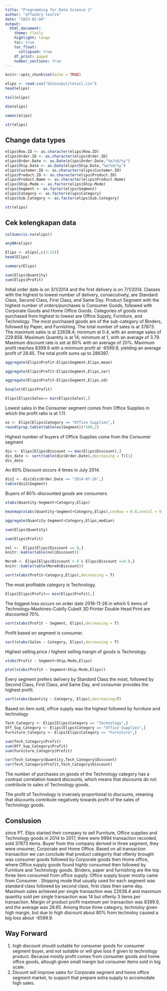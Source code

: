 ---
title: "Programming for Data Science 1"
author: "affandry taufik"
date: "2023-02-04"
output:
  html_document:
    theme: flatly
    highlight: tango
    toc: true
    toc_float:
      collapsed: true
    df_print: paged
    number_sections: true
---

```{r setup, include=FALSE}
knitr::opts_chunk$set(echo = TRUE)
```

```{r}
elips <- read.csv("datainput/retail.csv")
head(elips)
```

```{r}
tail(elips)
```

```{r}
dim(elips)
```
```{r}
names(elips)
```

```{r}
str(elips)
```

## Change data types

```{r}
elips$Row.ID <- as.character(elips$Row.ID)
elips$Order.ID <- as.character(elips$Order.ID)
elips$Order.Date <- as.Date(elips$Order.Date,"%m/%d/%y")
elips$Ship.Date <- as.Date(elips$Ship.Date,"%m/%d/%y")
elips$Customer.ID <- as.character(elips$Customer.ID)
elips$Product.ID <- as.character(elips$Product.ID)
elips$Product.Name <- as.character(elips$Product.Name)
elips$Ship.Mode <- as.factor(elips$Ship.Mode)
elips$Segment <- as.factor(elips$Segment)
elips$Category <- as.factor(elips$Category)
elips$Sub.Category <- as.factor(elips$Sub.Category)

str(elips)
```

## Cek kelengkapan data

```{r}
colSums(is.na(elips))
```

```{r}
anyNA(elips)
```
```{r}
Elips <- elips[,c(3:15)]
head(Elips)
```

```{r}
summary(Elips)
```
```{r}
sum(Elips$Quantity)
sum(Elips$Profit)
```

Initial order date is on 3/1/2014 and the first delivery is on 7/1/2014. Classes with the highest to lowest number of delivery, consecutively, are Standard Class, Second Class, First Class, and Same Day. Product Segment with the highest number of orders/purchases is Consumer Goods, followed with Corporate Goods and Home Office Goods. Categories of goods most purchased from highest to lowest are Office Supply, Furniture, and Technology. The most purchased goods are of the sub-category of Binders, followed by Paper, and Furnishing. The total number of sales is at 37873. The maximum sales is at 22638.4; minimum at 0.4, with an average sales of 229.858. Maximum Quantity is at 14; minimum at 1, with an average of 3.79. Maximum discount rate is set at 80% with an average of 20%. Maximum profit reaches 8399.9 with a minimum profit at -6599.9, yielding an average profit of 28.65. The total profit sums up to 286397.  

```{r}
aggregate(Elips$Profit~Elips$Segment,Elips,mean)
```

```{r}
aggregate(Elips$Profit~Elips$Segment,Elips,var)
```

```{r}
aggregate(Elips$Profit~Elips$Segment,Elips,sd)
```

```{r}
boxplot(Elips$Profit)
```

```{r}
Elips[Elips$Sales== min(Elips$Sales),]
```

Lowest sales in the Consumer segment comes from Office Supplies in which the profit ratio is at 1.11.

```{r}
os <- Elips[Elips$Category == "Office Supplies",]
round(prop.table(table(os$Segment))*100,2)
```

Highest number of buyers of Office Supplies come from the Consumer segment

```{r}
dis <- Elips[Elips$Discount == max(Elips$Discount),]
dis_date <- sort(table(dis$Order.Date),decreasing = T)[1]
dis_date

```

An 80% Discount occurs 4 times in July 2014.

```{r}
dis2 <- dis[dis$Order.Date == "2014-07-26",]
table(dis2$Segment)
```

Buyers of 80%-discounted goods are consumers.

```{r}
xtabs(Quantity~Segment+Category,Elips)
```

```{r}
heatmap(xtabs(Quantity~Segment+Category,Elips),cexRow = 0.8,cexCol = 0.8,scale = "column",Colv = NA, Rowv = NA)

```

```{r}
aggregate(Quantity~Segment+Category,Elips,median)

```

```{r}
sum(Elips$Quantity)
```
```{r}
sum(Elips$Profit)
```
```{r}
nol <-  Elips[Elips$Discount == 0,]
knitr::kable(table(nol$Discount))
```

```{r}
More0 <- Elips[Elips$Discount > 0 & Elips$Discount <=0.8,]
knitr::kable(table(More0$Discount))
```

```{r}
sort(xtabs(Profit~Category,Elips),decreasing = T)
```

The most profitable category is Technology.

```{r}
Elips[Elips$Profit== min(Elips$Profit),]
```

The biggest loss occurs on order date 2016-11-26 in which 5 items of Technology-Maxhines-Cubify CubeX 3D Printer Double Head Print are discounted 70%.

```{r}
sort(xtabs(Profit ~ Segment, Elips),decreasing = T)
```

Profit based on segment is consumer.

```{r}
sort(xtabs(Sales ~ Category, Elips),decreasing = T)
```

Highest selling price / highest selling margin of goods is Technology.

```{r}
xtabs(Profit ~ Segment+Ship.Mode,Elips)
```
```{r}
plot(xtabs(Profit ~ Segment+Ship.Mode,Elips))
```

Every segment prefers delivery by Standard Class the most, followed by Second Class, First Class, and Same Day, and consumer provides the highest profit.

```{r}
sort(xtabs(Quantity ~ Category, Elips),decreasing=T)
```


Based on item sold, office supply was the highest folloewd by furniture and technology

```{r}
Tech_Category <- Elips[Elips$Category == "Technology",]
Off_Sup_Category <- Elips[Elips$Category == "Office Supplies",]
Furniture_Category <- Elips[Elips$Category == "Furniture",]
```

```{r}
sum(Tech_Category$Profit)
sum(Off_Sup_Category$Profit)
sum(Furniture_Category$Profit)
```
```{r}
cor(Tech_Category$Quantity,Tech_Category$Discount)
cor(Tech_Category$Profit,Tech_Category$Discount)

```

The number of purchases on goods of the Technology category has a contrast correlation toward discounts, which means that discounts do not contribute to sales of Technology goods.

The profit of Technology is inversely proportional to discounts, meaning that discounts contribute negatively towards profit of the sales of Technology goods.

## Conslusion
since PT. Elips started their company to sell Furniture, Office supplies and Technology goods in 2014 to 2017, there were 9994 transaction recorded, sold 37873 items. Buyer from this company derived in three segment, they were onsumer, Corporate and Home Office. Based on all transaction transaction we can conclude that product categorty that oftenly brought was consumer goods followed by Corporate goods then Home office, where Office supply goods found highly consumed then followed by Furniture and Technology goods. Binders, paper and furnishing are the top three item consumed from office supply. Office supply buyer mostly came from Consumer . Shipping mode that usually used for each segment was standard class followed by second class, first class then same day. Maximum sales achieved per single transaction was 22638.4 and maximum quantity sold per single transaction was 14 but oftenly 3 items per transaction. Margin of product profit maximum per transaction was 8399.9, and the average was 28.65. Among those three category, technoloy given high margin, but due to high discount about 80% from technoloy caused a big loss about -6599.9. 

## Way Forward
1. high discount should suitable for consumer goods for consumer segment buyer, and not suitable or will give loss if given to technology product. Because mostly profit comes from consumer goods and home office goods, altough given small margin but consumer items sold in big scale.
2. Dicount will improve sales for Corporate segment and home office segment market, to support that prepare extra supply to accomodate high sales. 

